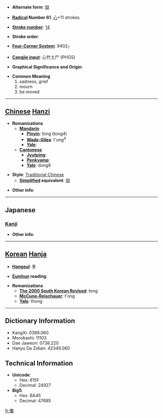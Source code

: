 * '''Alternate form''': [[恸]]

* '''[[Wiktionary:Chinese radical index| Radical]] Number 61''': [[Wiktionary:Chinese radical index 心|心]]+11 strokes

* '''[[Wiktionary:Chinese total strokes index|Stroke number]]''': [[Wiktionary:Chinese total strokes index 14|14]]

* '''Stroke order''': 

* '''[[Wiktionary:Chinese four corner index|Four-Corner System]]''': 9402<sub>7</sub>

* '''[[Wiktionary:Chinese Cangjie index|Cangjie input]]''': 心竹土尸 (PHGS)

* '''Graphical Significance and Origin''': 

* '''Common Meaning'''
*#sadness, grief
*# mourn
*# be moved


----

== [[Chinese]] [[Hanzi]] ==

* '''Romanizations'''
** '''[[Mandarin]]'''
*** '''[[Pinyin]]''': tòng (tong4)
*** '''[[Wade-Giles]]''': t'ung<sup>4</sup>
*** '''[[Yale]]''': 
** '''[[Cantonese]]'''
*** '''[[Jyutping]]''':
*** '''[[Penkyamp]]''': 
*** '''[[Yale]]''': dung6

* '''Style''': [[Traditional Chinese]] 
** '''[[Simplified Chinese|Simplified]] equivalent''': [[恸]]

* '''Other info''': 

----

==Japanese==
===[[Kanji]]===
{{kanji|on readings=[[どう]] (dō), [[とう]] (tō)|kun readings=[[なげく]] (nageku)}}

* '''Other info''':  

----

== [[Korean]] [[Hanja]] ==

* '''[[Hangeul]]''': 통

* '''[[Eumhun]] reading''': 

* '''Romanizations'''
** '''[[The 2000 South Korean Revised Romanization|The 2000 South Korean Revised]]''': tong
** '''[[McCune-Reischauer]]''': t'ong
** '''[[Yale]]''': thong

----

== Dictionary Information ==

* KangXi: 0399.060
* Morobashi: 11103
* Dae Jaweon: 0738.220
* Hanyu Da Zidian: 42346.060

== Technical Information ==

* '''Unicode''':
** Hex: 615F
** Decimal: 24927
* '''Big5''':
** Hex: BA45
** Decimal: 47685

[[fr:慟]]